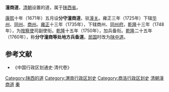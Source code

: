 '''潼商道'''，[[清朝|清朝]]设置的道，属于[[陕西省_(清)|陕西省]]。

[[康熙|康熙]]十年（1671年）五月设'''分守潼商道'''，驻[[潼关|潼关]]。雍正三年（1725年）下辖[[华州|华州]]、[[同州|同州]]、[[商州|商州]]。[[雍正|雍正]]十三年（1735年），下辖商州、[[同州府|同州府]]，[[乾隆|乾隆]]十三年（1748年），为[[按察使|按察使]]司副使衔。[[乾隆|乾隆]]十五年（1750年），加兵备衔。[[乾隆|乾隆]]二十五年（1760年），称'''分守潼商等处地方兵备道'''。[[中華民國|民国]]时改为[[陕中道|陕中道]]。

==参考文献==
*《中国行政区划通史·清代卷》

{{陕西省历史二级政区|nocat}}
{{清朝巡守道|nocat}}
{{清朝陕西省行政區劃|nocat}}
[[Category:陕西的道|Category:陕西的道]]
[[Category:渭南行政区划史|Category:渭南行政区划史]]
[[Category:商洛行政区划史|Category:商洛行政区划史]]
[[Category:清朝潼商道|]]
[[Category:清朝的道|秦]]